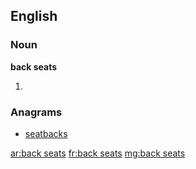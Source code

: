 ==English==

===Noun===
'''back seats'''

# {{plural of|back seat}}

===Anagrams===
* [[seatbacks#English|seatbacks]]

[[ar:back seats]]
[[fr:back seats]]
[[mg:back seats]]